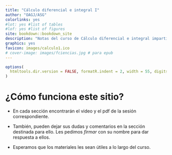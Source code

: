 ```yaml
--- 
title: "Cálculo diferencial e integral I"
author: "OAGJ/ASG"
colorlinks: yes
#lot: yes #list of tables
#lof: yes #list of figures
site: bookdown::bookdown_site
description: "Notas del curso de Cálculo diferencial e integral impartido por OAGJ y ASG en la Facultad de Ciencias-UNAM durante el semestre 2021-2."
graphics: yes
favicon: images/calculo1.ico
# cover-image: images/fciencias.jpg # para epub
---
```


```r
options(
  htmltools.dir.version = FALSE, formatR.indent = 2, width = 55, digits = 4
)
```


# ¿Cómo funciona este sitio? {-}

 - En cada sección encontrarán el video y el pdf de la sesión correspondiente.

 - También, pueden dejar sus dudas y comentarios en la sección destinada para ello. Les pedimos _firmar_ con su nombre para dar respuesta a ellos.

 - Esperamos que los materiales les sean útiles a lo largo del curso.